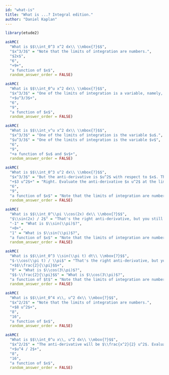 ```yaml
---
id: "what-is"
title: "What is ...? Integral edition."
author: "Daniel Kaplan"
---
```


```r
library(etude2)
```

```r
askMC(
  "What is $$\\int_0^3 x^2 dx\\ \\mbox{?}$$",
  "$x^3/3$" = "Note that the limits of integration are numbers.",
  "$2x$",
  "6",
  "+9+",
  "a function of $x$",
  random_answer_order = FALSE)
```

```r
askMC(
  "What is $$\\int_0^u x^2 dx\\ \\mbox{?}$$",
  "$x^3/3$" = "One of the limits of integration is a variable, namely, $u$.",
  "+$u^3/3$+",
  "6",
  "9",
  "a function of $x$",
  random_answer_order = FALSE)
```

```r
askMC(
  "What is $$\\int_v^u x^2 dx\\ \\mbox{?}$$",
  "$x^3/3$" = "One of the limits of integration is the variable $u$.",
  "$u^3/3$" = "One of the limits of integration is the variable $v$",
  "6",
  "9",
  "+a function of $u$ and $v$+",
  random_answer_order = FALSE)
```

```r
askMC(
  "What is $$\\int_0^3 u^2 dx\\ \\mbox{?}$$",
  "$x^3/3$" = "But the anti-derivative is $u^2$ with respect to $x$. That's just $x u^2$.",
  "+$3 u^2$+" = "Right. Evaluate the anti-derivative $x u^2$ at the limits $x=0$ to $x=3$, giving $3 u^2 - 0 u^2$.",
  "6",
  "9",
  "a function of $x$" = "Note that the limits of integration are numbers.",
  random_answer_order = FALSE)
```

```r
askMC(
  "What is $$\\int_0^\\pi \\cos(2x) dx\\ \\mbox{?}$$",
  "$\\sin(2x) / 2$" = "That's the right anti-derivative, but you still need to evaluate it at the two limits of integration, 0 and $\\pi$.",
  "-1" = "What is $\\sin(\\pi)$?",
  "+0+",
  "1" = "What is $\\sin(\\pi)$?",
  "a function of $x$" = "Note that the limits of integration are numbers.",
  random_answer_order = FALSE)
```

```r
askMC(
  "What is $$\\int_0^3 \\sin(\\pi t) dt\\ \\mbox{?}$$",
  "$-\\cos(\\pi t) / \\pi$" = "That's the right anti-derivative, but you still need to evaluate it at the two limits of integration, 0 and 3",
  "+$$\\frac{2}{\\pi}$$+",
  "0" = "What is $\\cos(3\\pi)$?",
  "$$-\\frac{2}{\\pi}$$" = "What is $\\cos(3\\pi)$?",
  "a function of $t$" = "Note that the limits of integration are numbers.",
  random_answer_order = FALSE)
```


```r
askMC(
  "What is $$\\int_0^4 x\\, u^2 dx\\ \\mbox{?}$$",
  "$x^2/2$" = "Note that the limits of integration are numbers.",
  "+$8 u^2$+",
  "8",
  "16",
  "a function of $x$",
  random_answer_order = FALSE)
```

```r
askMC(
  "What is $$\\int_0^u x\\, u^2 dx\\ \\mbox{?}$$",
  "$x^2/2$" = "The anti-derivative will be $\\frac{x^2}{2} u^2$. Evaluate this at $x=0$ and $x=u$.",
  "+$u^4 / 2$+",
  "8",
  "16",
  "a function of $x$",
  random_answer_order = FALSE)
```

